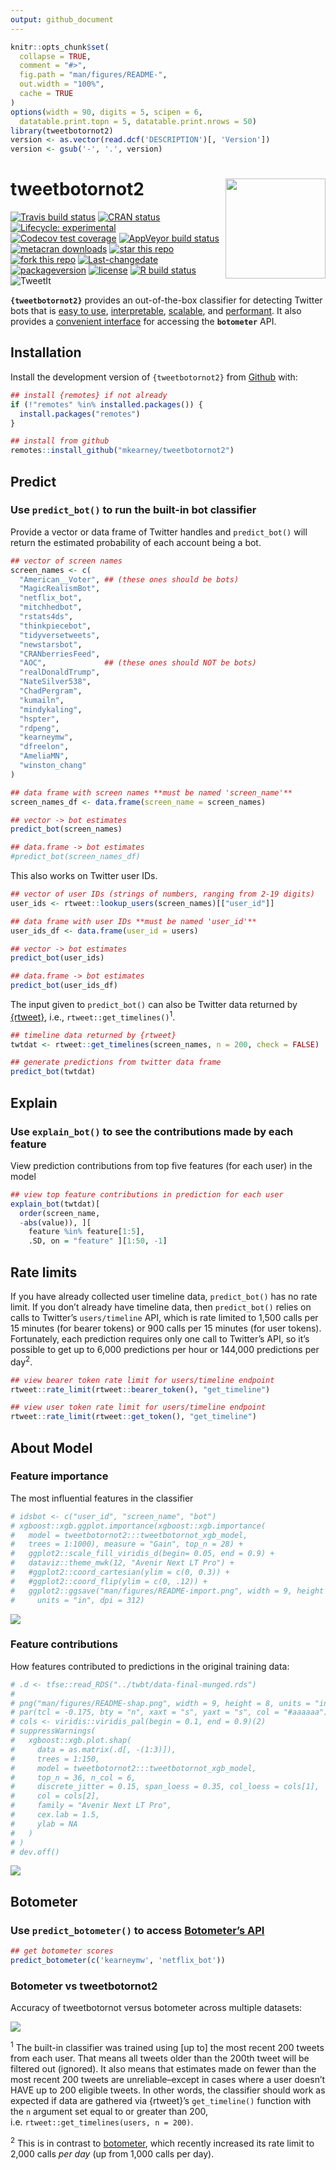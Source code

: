 ```yaml
---
output: github_document
---
```


<!-- README.md is generated from README.Rmd. Please edit that file -->

```r
knitr::opts_chunk$set(
  collapse = TRUE,
  comment = "#>",
  fig.path = "man/figures/README-",
  out.width = "100%",
  cache = TRUE
)
options(width = 90, digits = 5, scipen = 6,
  datatable.print.topn = 5, datatable.print.nrows = 50)
library(tweetbotornot2)
version <- as.vector(read.dcf('DESCRIPTION')[, 'Version'])
version <- gsub('-', '.', version)
```

# tweetbotornot2 <img src="man/figures/logo.png" width="160px" align="right" />

<!-- badges: start -->
[![Travis build status](https://travis-ci.org/mkearney/tweetbotornot2.svg?branch=master)](https://travis-ci.org/mkearney/tweetbotornot2)
[![CRAN status](https://www.r-pkg.org/badges/version/tweetbotornot2)](https://CRAN.R-project.org/package=tweetbotornot2)
[![Lifecycle: experimental](https://img.shields.io/badge/lifecycle-experimental-orange.svg)](https://www.tidyverse.org/lifecycle/#experimental)
[![Codecov test coverage](https://codecov.io/gh/mkearney/tweetbotornot2/branch/master/graph/badge.svg)](https://codecov.io/gh/mkearney/tweetbotornot2?branch=master)
[![AppVeyor build status](https://ci.appveyor.com/api/projects/status/github/mkearney/tweetbotornot2?branch=master&svg=true)](https://ci.appveyor.com/project/mkearney/tweetbotornot2)
[![metacran downloads](https://cranlogs.r-pkg.org/badges/tweetbotornot2)](https://cran.r-project.org/package=tweetbotornot2)
[![star this repo](https://githubbadges.com/star.svg?user=mkearney&repo=tweetbotornot2&style=flat)](https://github.com/mkearney/tweetbotornot2)
[![fork this repo](https://githubbadges.com/fork.svg?user=mkearney&repo=tweetbotornot2&style=flat)](https://github.com/mkearney/tweetbotornot2/fork)
[![Last-changedate](https://img.shields.io/badge/last%20change-`r gsub('-', '--', Sys.Date())`-yellowgreen.svg)](/commits/master)
[![packageversion](https://img.shields.io/badge/Package%20version-`r version`-orange.svg?style=flat-square)](commits/master)
[![license](https://img.shields.io/badge/license-MIT-lightgrey.svg)](https://choosealicense.com/)
[![R build status](https://github.com/mkearney/tweetbotornot2/workflows/R-CMD-check/badge.svg)](https://github.com/mkearney/tweetbotornot2)
![TweetIt](https://github.com/mkearney/tweetbotornot2/workflows/TweetIt/badge.svg)
<!-- badges: end -->

**`{tweetbotornot2}`** provides an out-of-the-box classifier for detecting Twitter
bots that is [easy to use](#predict), [interpretable](#explain), 
[scalable](#rate-limits), and [performant](#about-model). It also provides a
[convenient interface](#botometer) for accessing the **`botometer`** API.

## Installation

<!-- Install the released version of tweetbotornot2 from [CRAN](https://CRAN.R-project.org) with: -->

<!-- ``` r -->
<!-- ## install from CRAN -->
<!-- install.packages("tweetbotornot2") -->
<!-- ``` -->

Install the development version of `{tweetbotornot2}` from [Github](https://github.com) with:

``` r
## install {remotes} if not already
if (!"remotes" %in% installed.packages()) {
  install.packages("remotes")
}

## install from github
remotes::install_github("mkearney/tweetbotornot2")
```

## Predict

### Use `predict_bot()` to run the built-in bot classifier

Provide a vector or data frame of Twitter handles and `predict_bot()` will
return the estimated probability of each account being a bot.

```r
## vector of screen names
screen_names <- c(
  "American__Voter", ## (these ones should be bots)
  "MagicRealismBot",
  "netflix_bot",
  "mitchhedbot",
  "rstats4ds",
  "thinkpiecebot",
  "tidyversetweets",
  "newstarsbot",
  "CRANberriesFeed",
  "AOC",             ## (these ones should NOT be bots)
  "realDonaldTrump",
  "NateSilver538",
  "ChadPergram",
  "kumailn",
  "mindykaling",
  "hspter",
  "rdpeng",
  "kearneymw",
  "dfreelon",
  "AmeliaMN",
  "winston_chang"
)

## data frame with screen names **must be named 'screen_name'**
screen_names_df <- data.frame(screen_name = screen_names)

## vector -> bot estimates
predict_bot(screen_names)

## data.frame -> bot estimates
#predict_bot(screen_names_df)
```

This also works on Twitter user IDs.

``` r
## vector of user IDs (strings of numbers, ranging from 2-19 digits)
user_ids <- rtweet::lookup_users(screen_names)[["user_id"]]

## data frame with user IDs **must be named 'user_id'**
user_ids_df <- data.frame(user_id = users)

## vector -> bot estimates
predict_bot(user_ids)

## data.frame -> bot estimates
predict_bot(user_ids_df)
```

The input given to `predict_bot()` can also be Twitter data returned by 
[{rtweet}](https://rtweet.info), i.e., `rtweet::get_timelines()`<sup>1</sup>.

```r
## timeline data returned by {rtweet}
twtdat <- rtweet::get_timelines(screen_names, n = 200, check = FALSE)

## generate predictions from twitter data frame
predict_bot(twtdat)
```

## Explain

### Use `explain_bot()` to see the contributions made by each feature

View prediction contributions from top five features (for each user) in the model

```r
## view top feature contributions in prediction for each user
explain_bot(twtdat)[
  order(screen_name, 
  -abs(value)), ][
    feature %in% feature[1:5],
    .SD, on = "feature" ][1:50, -1]
```

## Rate limits

If you have already collected user timeline data, `predict_bot()` has no rate 
limit. If you don't already have timeline data, then `predict_bot()` relies on 
calls to Twitter's `users/timeline` API, which is rate limited to 1,500 calls 
per 15 minutes (for bearer tokens) or 900 calls per 15 minutes (for user tokens).
Fortunately, each prediction requires only one call to Twitter's API, so it's 
possible to get up to 6,000 predictions per hour or 144,000 predictions per 
day<sup>2</sup>.

```r
## view bearer token rate limit for users/timeline endpoint
rtweet::rate_limit(rtweet::bearer_token(), "get_timeline")

## view user token rate limit for users/timeline endpoint
rtweet::rate_limit(rtweet::get_token(), "get_timeline")
```

## About Model

### Feature importance

The most influential features in the classifier

```r
# idsbot <- c("user_id", "screen_name", "bot")
# xgboost::xgb.ggplot.importance(xgboost::xgb.importance(
#   model = tweetbotornot2:::tweetbotornot_xgb_model,
#   trees = 1:1000), measure = "Gain", top_n = 28) +
#   ggplot2::scale_fill_viridis_d(begin= 0.05, end = 0.9) +
#   dataviz::theme_mwk(12, "Avenir Next LT Pro") +
#   #ggplot2::coord_cartesian(ylim = c(0, 0.3)) +
#   #ggplot2::coord_flip(ylim = c(0, .12)) +
#   ggplot2::ggsave("man/figures/README-import.png", width = 9, height = 8,
#     units = "in", dpi = 312)
```

![](man/figures/README-import.png)

### Feature contributions

How features contributed to predictions in the original training data:

```r
# .d <- tfse::read_RDS("../twbt/data-final-munged.rds")
# 
# png("man/figures/README-shap.png", width = 9, height = 8, units = "in", res = 312)
# par(tcl = -0.175, bty = "n", xaxt = "s", yaxt = "s", col = "#aaaaaa")
# cols <- viridis::viridis_pal(begin = 0.1, end = 0.9)(2)
# suppressWarnings(
#   xgboost::xgb.plot.shap(
#     data = as.matrix(.d[, -(1:3)]),
#     trees = 1:150,
#     model = tweetbotornot2:::tweetbotornot_xgb_model,
#     top_n = 36, n_col = 6,
#     discrete_jitter = 0.15, span_loess = 0.35, col_loess = cols[1],
#     col = cols[2],
#     family = "Avenir Next LT Pro",
#     cex.lab = 1.5,
#     ylab = NA
#   )
# )
# dev.off()
```

![](man/figures/README-shap.png)


## Botometer

### Use `predict_botometer()` to access [Botometer's API](https://botometer.iuni.iu.edu)

```r
## get botometer scores
predict_botometer(c('kearneymw', 'netflix_bot'))
```


### Botometer vs tweetbotornot2

Accuracy of tweetbotornot versus botometer across multiple datasets:

![](man/figures/README-modcomp.png)



<sup>1</sup> The built-in classifier was trained using [up to] the most recent 200
tweets from each user. That means all tweets older than the 200th tweet will be
filtered out (ignored). It also means that estimates made on fewer than the most
recent 200 tweets are unreliable–except in cases where a user doesn't HAVE up to
200 eligible tweets. In other words, the classifier should work as expected if
data are gathered via {rtweet}'s `get_timeline()` function with the `n` argument
set equal to or greater than 200, i.e. `rtweet::get_timelines(users, n = 200)`.

<sup>2</sup> This is in contrast to [botometer](https://botometer.iuni.iu.edu/), 
which recently increased its rate limit to 2,000 calls *per day* (up from 1,000 
calls per day).

